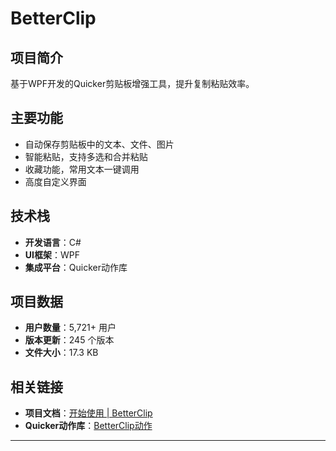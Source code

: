 
<BackButton />

# BetterClip

## 项目简介

基于WPF开发的Quicker剪贴板增强工具，提升复制粘贴效率。

## 主要功能

- 自动保存剪贴板中的文本、文件、图片
- 智能粘贴，支持多选和合并粘贴
- 收藏功能，常用文本一键调用
- 高度自定义界面

## 技术栈

- **开发语言**：C#
- **UI框架**：WPF
- **集成平台**：Quicker动作库

## 项目数据

- **用户数量**：5,721+ 用户
- **版本更新**：245 个版本
- **文件大小**：17.3 KB

## 相关链接

- **项目文档**：[开始使用 | BetterClip](https://betterclip.vercel.app/docs/clip/intro/)
- **Quicker动作库**：[BetterClip动作](https://getquicker.net/Sharedaction?code=9ec53d43-5539-4571-6886-08d8c752bfcb)

---

<BackButton />
